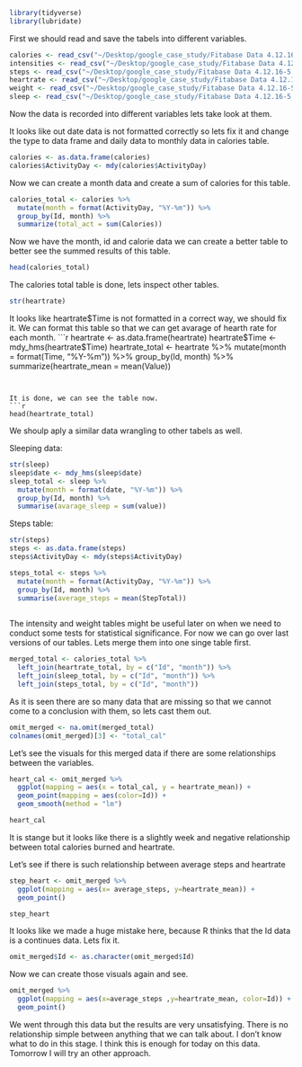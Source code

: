 ```r
library(tidyverse)
library(lubridate)
```


First we should read and save the tabels into different variables.
```r
calories <- read_csv("~/Desktop/google_case_study/Fitabase Data 4.12.16-5.12.16/dailyCalories_merged.csv")
intensities <- read_csv("~/Desktop/google_case_study/Fitabase Data 4.12.16-5.12.16/dailyIntensities_merged.csv")
steps <- read_csv("~/Desktop/google_case_study/Fitabase Data 4.12.16-5.12.16/dailySteps_merged.csv")
heartrate <- read_csv("~/Desktop/google_case_study/Fitabase Data 4.12.16-5.12.16/heartrate_seconds_merged.csv")
weight <- read_csv("~/Desktop/google_case_study/Fitabase Data 4.12.16-5.12.16/weightLogInfo_merged.csv")
sleep <- read_csv("~/Desktop/google_case_study/Fitabase Data 4.12.16-5.12.16/minuteSleep_merged.csv")

```
Now the data is recorded into different variables lets take look at them.




It looks like out date data is not formatted correctly so lets fix it and change the type to data frame and daily data to monthly data in calories table.
```r
calories <- as.data.frame(calories)
calories$ActivityDay <- mdy(calories$ActivityDay)
```
Now we can create a month data and create a sum of calories for this table.
```r
calories_total <- calories %>% 
  mutate(month = format(ActivityDay, "%Y-%m")) %>% 
  group_by(Id, month) %>% 
  summarize(total_act = sum(Calories))

```



Now we have the month, id and calorie data we can create a better table to better see the summed results of this table.
```r
head(calories_total)
```


The calories total table is done, lets inspect other tables.
```r
str(heartrate)
```


It looks like heartrate$Time is not formatted in a correct way, we should fix it. We can format this table so that we can get avarage of hearth rate for each month.
```r
heartrate <- as.data.frame(heartrate)
heartrate$Time <- mdy_hms(heartrate$Time)
heartrate_total <- heartrate %>% 
  mutate(month = format(Time, "%Y-%m")) %>% 
  group_by(Id, month) %>% 
  summarize(heartrate_mean = mean(Value))
```


It is done, we can see the table now.
```r
head(heartrate_total)
```
We shoulp aply a similar data wrangling to other tabels as well.


Sleeping data:
```r
str(sleep)
sleep$date <- mdy_hms(sleep$date)
sleep_total <- sleep %>% 
  mutate(month = format(date, "%Y-%m")) %>% 
  group_by(Id, month) %>% 
  summarise(avarage_sleep = sum(value))
```


Steps table:
```r
str(steps)
steps <- as.data.frame(steps)
steps$ActivityDay <- mdy(steps$ActivityDay)

steps_total <- steps %>% 
  mutate(month = format(ActivityDay, "%Y-%m")) %>% 
  group_by(Id, month) %>% 
  summarise(average_steps = mean(StepTotal))
  
```


The intensity and weight tables might be useful later on when we need to conduct some tests for statistical significance. For now we can go over last versions of our tables. Lets merge them into one singe table first.
```r
merged_total <- calories_total %>% 
  left_join(heartrate_total, by = c("Id", "month")) %>% 
  left_join(sleep_total, by = c("Id", "month")) %>%
  left_join(steps_total, by = c("Id", "month"))
```


As it is seen there are so many data that are missing so that we cannot come to a conclusion with them, so lets cast them out.
```r
omit_merged <- na.omit(merged_total)
colnames(omit_merged)[3] <- "total_cal"
```


Let's see the visuals for this merged data if there are some relationships between the variables.
```r
heart_cal <- omit_merged %>% 
  ggplot(mapping = aes(x = total_cal, y = heartrate_mean)) +
  geom_point(mapping = aes(color=Id)) +
  geom_smooth(method = "lm")

heart_cal
```
It is stange but it looks like there is a slightly week and negative relationship between total calories burned and heartrate.

Let's see if there is such relationship between average steps and heartrate
```r
step_heart <- omit_merged %>% 
  ggplot(mapping = aes(x= average_steps, y=heartrate_mean)) + 
  geom_point()

step_heart 
```
It looks like we made a huge mistake here, because R thinks that the Id data is a continues data. Lets fix it.

```r
omit_merged$Id <- as.character(omit_merged$Id)
```

Now we can create those visuals again and see.
```r
omit_merged %>% 
  ggplot(mapping = aes(x=average_steps ,y=heartrate_mean, color=Id)) +
  geom_point()
```

We went through this data but the results are very unsatisfying. There is no relationship simple between anything that we can talk about. I don't know what to do in this stage. I think this is enough for today on this data. Tomorrow I will try an other approach.
